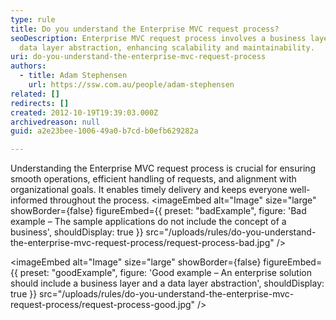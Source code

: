 ```yaml
---
type: rule
title: Do you understand the Enterprise MVC request process?
seoDescription: Enterprise MVC request process involves a business layer and
  data layer abstraction, enhancing scalability and maintainability.
uri: do-you-understand-the-enterprise-mvc-request-process
authors:
  - title: Adam Stephensen
    url: https://ssw.com.au/people/adam-stephensen
related: []
redirects: []
created: 2012-10-19T19:39:03.000Z
archivedreason: null
guid: a2e23bee-1006-49a0-b7cd-b0efb629282a

---
```


Understanding the Enterprise MVC request process is crucial for ensuring smooth operations, efficient handling of requests, and alignment with organizational goals. It enables timely delivery and keeps everyone well-informed throughout the process.
<imageEmbed
  alt="Image"
  size="large"
  showBorder={false}
  figureEmbed={{
    preset: "badExample",
    figure: 'Bad example – The sample applications do not include the concept of a business',
    shouldDisplay: true
  }}
  src="/uploads/rules/do-you-understand-the-enterprise-mvc-request-process/request-process-bad.jpg"
/>

<imageEmbed
  alt="Image"
  size="large"
  showBorder={false}
  figureEmbed={{
    preset: "goodExample",
    figure: 'Good example – An enterprise solution should include a business layer and a data layer abstraction',
    shouldDisplay: true
  }}
  src="/uploads/rules/do-you-understand-the-enterprise-mvc-request-process/request-process-good.jpg"
/>